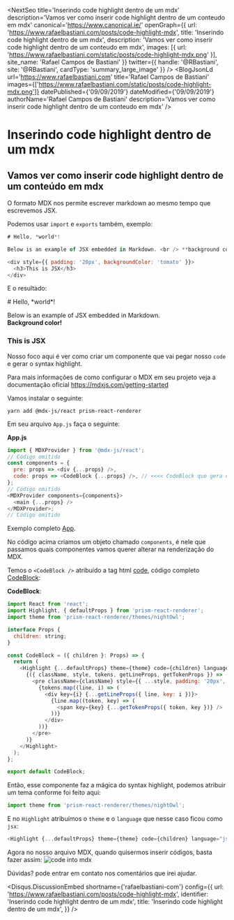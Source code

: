 

<NextSeo
  title='Inserindo code highlight dentro de um mdx'
  description='Vamos ver como inserir code highlight dentro de um conteudo em mdx'
  canonical='https://www.canonical.ie/'
  openGraph={{
    url: 'https://www.rafaelbastiani.com/posts/code-highlight-mdx',
    title: 'Inserindo code highlight dentro de um mdx',
    description: 'Vamos ver como inserir code highlight dentro de um conteudo em mdx',
    images: [{ url: 'https://www.rafaelbastiani.com/static/posts/code-highlight-mdx.png' }],
    site_name: 'Rafael Campos de Bastiani'
  }}
  twitter={{
    handle: '@RBastiani',
    site: '@RBastiani',
    cardType: 'summary_large_image'
  }}
/>
<BlogJsonLd
  url='https://www.rafaelbastiani.com'
  title='Rafael Campos de Bastiani'
  images={['https://www.rafaelbastiani.com/static/posts/code-highlight-mdx.png']}
  datePublished={'09/09/2019'}
  dateModified={'09/09/2019'}
  authorName='Rafael Campos de Bastiani'
  description='Vamos ver como inserir code highlight dentro de um conteudo em mdx'
/>

<PostBox>

# Inserindo code highlight dentro de um mdx

## Vamos ver como inserir code highlight dentro de um conteúdo em mdx

O formato MDX nos permite escrever markdown ao mesmo tempo que escrevemos JSX.

Podemos usar `import` e `exports` também, exemplo:

```js
# Hello, *world*!

Below is an example of JSX embedded in Markdown. <br /> **background color!**

<div style={{ padding: '20px', backgroundColor: 'tomato' }}>
  <h3>This is JSX</h3>
</div>
```

E o resultado:

<Box bg="#E5E8E3" borderWidth="2px" borderColor="#13233A" borderStyle="solid" p={2}>
# Hello, *world*!

Below is an example of JSX embedded in Markdown. <br /> **Background color!**

<div style={{ padding: '20px', backgroundColor: 'tomato' }}>
  <h3>This is JSX</h3>
</div>
</Box>

Nosso foco aqui é ver como criar um componente que vai pegar nosso `code` e gerar o syntax highlight.

Para mais informações de como configurar o MDX em seu projeto veja a documentação oficial https://mdxjs.com/getting-started

Vamos instalar o seguinte:

```
yarn add @mdx-js/react prism-react-renderer
```

Em seu arquivo `App.js` faça o seguinte:

**App.js**

```js
import { MDXProvider } from '@mdx-js/react';
// Código omitido
const components = {
  pre: props => <div {...props} />,
  code: props => <CodeBlock {...props} />, // <<<< CodeBlock que gera o syntax highlight
};
// Código omitido
<MDXProvider components={components}>
  <main {...props} />
</MDXProvider>;
// Código omitido
```

Exemplo completo [App](https://github.com/Bastiani/bastiani-blog-mdx/blob/master/pages/_app.tsx#L70).

No código acima criamos um objeto chamado `components`, é nele que passamos quais componentes vamos querer alterar na renderização do MDX.

Temos o `<CodeBlock />` atribuído a tag html [code](https://www.w3schools.com/tags/tag_code.asp), código completo [CodeBlock](https://github.com/Bastiani/bastiani-blog-mdx/blob/master/components/CodeBlock.tsx):

**CodeBlock**:

```js
import React from 'react';
import Highlight, { defaultProps } from 'prism-react-renderer';
import theme from 'prism-react-renderer/themes/nightOwl';

interface Props {
  children: string;
}

const CodeBlock = ({ children }: Props) => {
  return (
    <Highlight {...defaultProps} theme={theme} code={children} language="jsx">
      {({ className, style, tokens, getLineProps, getTokenProps }) => (
        <pre className={className} style={{ ...style, padding: '20px', fontSize: '15px', overflowY: 'auto' }}>
          {tokens.map((line, i) => (
            <div key={i} {...getLineProps({ line, key: i })}>
              {line.map((token, key) => (
                <span key={key} {...getTokenProps({ token, key })} />
              ))}
            </div>
          ))}
        </pre>
      )}
    </Highlight>
  );
};

export default CodeBlock;
```

Então, esse componente faz a mágica do syntax highlight, podemos atribuir um tema conforme foi feito aqui:

```js
import theme from 'prism-react-renderer/themes/nightOwl';
```

E no `Highlight` atribuímos o `theme` e o `language` que nesse caso ficou como `jsx`:

```js
<Highlight {...defaultProps} theme={theme} code={children} language="jsx">
```

Agora no nosso arquivo MDX, quando quisermos inserir códigos, basta fazer assim:
![code into mdx](https://www.rafaelbastiani.com/static/posts/code-into-mdx.png)

Dúvidas? pode entrar em contato nos comentários que irei ajudar.

<Disqus.DiscussionEmbed
  shortname={'rafaelbastiani-com'}
  config={{
    url: 'https://www.rafaelbastiani.com/posts/code-highlight-mdx',
    identifier: 'Inserindo code highlight dentro de um mdx',
    title: 'Inserindo code highlight dentro de um mdx',
  }}
/>

</PostBox>

